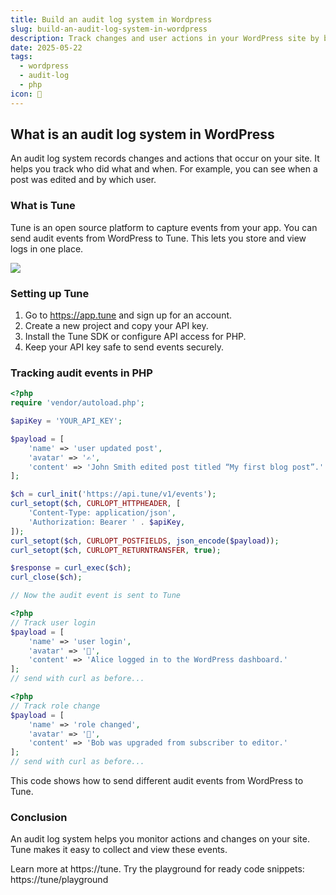 ```yaml
---
title: Build an audit log system in Wordpress
slug: build-an-audit-log-system-in-wordpress
description: Track changes and user actions in your WordPress site by building an audit log system with Tune.
date: 2025-05-22
tags:
  - wordpress
  - audit-log
  - php
icon: 📜
---
```


## What is an audit log system in WordPress

An audit log system records changes and actions that occur on your site.
It helps you track who did what and when.
For example, you can see when a post was edited and by which user.

### What is Tune

Tune is an open source platform to capture events from your app.
You can send audit events from WordPress to Tune.
This lets you store and view logs in one place.

![](https://tune/images/misc/ops-usage.jpg)

### Setting up Tune

1. Go to https://app.tune and sign up for an account.
2. Create a new project and copy your API key.
3. Install the Tune SDK or configure API access for PHP.
4. Keep your API key safe to send events securely.

### Tracking audit events in PHP

```php
<?php
require 'vendor/autoload.php';

$apiKey = 'YOUR_API_KEY';

$payload = [
    'name' => 'user updated post',
    'avatar' => '✍️',
    'content' => 'John Smith edited post titled “My first blog post”.'
];

$ch = curl_init('https://api.tune/v1/events');
curl_setopt($ch, CURLOPT_HTTPHEADER, [
    'Content-Type: application/json',
    'Authorization: Bearer ' . $apiKey,
]);
curl_setopt($ch, CURLOPT_POSTFIELDS, json_encode($payload));
curl_setopt($ch, CURLOPT_RETURNTRANSFER, true);

$response = curl_exec($ch);
curl_close($ch);

// Now the audit event is sent to Tune
```

```php
<?php
// Track user login
$payload = [
    'name' => 'user login',
    'avatar' => '🔑',
    'content' => 'Alice logged in to the WordPress dashboard.'
];
// send with curl as before...
```

```php
<?php
// Track role change
$payload = [
    'name' => 'role changed',
    'avatar' => '🔄',
    'content' => 'Bob was upgraded from subscriber to editor.'
];
// send with curl as before...
```

This code shows how to send different audit events from WordPress to Tune.

### Conclusion

An audit log system helps you monitor actions and changes on your site.
Tune makes it easy to collect and view these events.

Learn more at https://tune.
Try the playground for ready code snippets: https://tune/playground